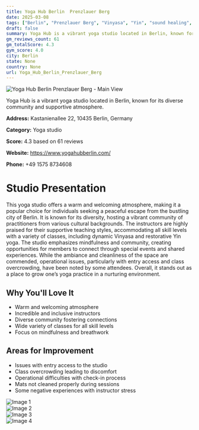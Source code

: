 ```yaml
---
title: Yoga Hub Berlin  Prenzlauer Berg
date: 2025-03-08
tags: ["Berlin", "Prenzlauer Berg", "Vinyasa", "Yin", "sound healing", "community-focused", "welcoming atmosphere", "Berlin"]  
draft: false
summary: Yoga Hub is a vibrant yoga studio located in Berlin, known for its diverse community and supportive atmosphere.
gm_reviews_count: 61
gm_totalScore: 4.3
gym_score: 4.0
city: Berlin
state: None
country: None
url: Yoga_Hub_Berlin_Prenzlauer_Berg
---
```


<div className="aspect-[16/9] relative my-8">
  <img 
    src="https://lh5.googleusercontent.com/p/AF1QipNzx7xwNfhZMuC1-PlRubvHUkzSoSFjUj6rhnm-=w1920-h1080-k-no"
    alt="Yoga Hub Berlin  Prenzlauer Berg - Main View"
    className="object-cover absolute inset-0 w-full h-full rounded-lg"
  />
</div>

Yoga Hub is a vibrant yoga studio located in Berlin, known for its diverse community and supportive atmosphere.

**Address:** Kastanienallee 22, 10435 Berlin, Germany

**Category:** Yoga studio

**Score:** 4.3 based on 61 reviews

**Website:** https://www.yogahubberlin.com/

**Phone:** +49 1575 8734608

# Studio Presentation

This yoga studio offers a warm and welcoming atmosphere, making it a popular choice for individuals seeking a peaceful escape from the bustling city of Berlin. It is known for its diversity, hosting a vibrant community of practitioners from various cultural backgrounds. The instructors are highly praised for their supportive teaching styles, accommodating all skill levels with a variety of classes, including dynamic Vinyasa and restorative Yin yoga. The studio emphasizes mindfulness and community, creating opportunities for members to connect through special events and shared experiences. While the ambiance and cleanliness of the space are commended, operational issues, particularly with entry access and class overcrowding, have been noted by some attendees. Overall, it stands out as a place to grow one’s yoga practice in a nurturing environment.

## Why You'll Love It

- Warm and welcoming atmosphere
- Incredible and inclusive instructors
- Diverse community fostering connections
- Wide variety of classes for all skill levels
- Focus on mindfulness and breathwork

## Areas for Improvement

- Issues with entry access to the studio
- Class overcrowding leading to discomfort
- Operational difficulties with check-in process
- Mats not cleaned properly during sessions
- Some negative experiences with instructor stress

<div className="grid grid-cols-1 xl:grid-cols-2 gap-4 my-8">
<div className="aspect-[4/3] relative"><img src="https://lh5.googleusercontent.com/p/AF1QipOLGLkqMvBfJx0Gv_T7r1o2H2yRNjJBspqgwycd=w1920-h1080-k-no" alt="Image 1" className="object-cover absolute inset-0 w-full h-full rounded-lg" /></div>
<div className="aspect-[4/3] relative"><img src="https://lh5.googleusercontent.com/p/AF1QipMP6JaSIB2aRq_mf7jOnlZeXxDGPQ7tHVoYps4E=w1920-h1080-k-no" alt="Image 2" className="object-cover absolute inset-0 w-full h-full rounded-lg" /></div>
<div className="aspect-[4/3] relative"><img src="https://lh5.googleusercontent.com/p/AF1QipNIC0ldq8BFKw4N9iNEEuOaEBe9bspYFk5Shb9o=w1920-h1080-k-no" alt="Image 3" className="object-cover absolute inset-0 w-full h-full rounded-lg" /></div>
<div className="aspect-[4/3] relative"><img src="https://lh5.googleusercontent.com/p/AF1QipPCGCosTcuKDvjIQTuXAy6M6Ed_cfqwa-cYLhZs=w1920-h1080-k-no" alt="Image 4" className="object-cover absolute inset-0 w-full h-full rounded-lg" /></div>
</div>